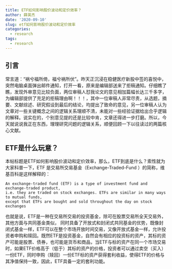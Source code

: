```yaml
---
title: ETF如何影响股价波动和定价效率？
author: 薛英杰
date: '2020-09-10'
slug: etf如何影响股价波动和定价效率
categories:
  - research
tags:
  - research
---
```



## 引言

常言道：“祸兮福所倚，福兮祸所伏”。昨天正沉浸在稳健医疗新股中签的喜悦中，突然电脑桌面弹出邮件通知，打开一看，原来是编辑部送来了拒稿通知。仔细瞧了瞧，发现外审意见比较负面，两位审稿人怼我论文的意见相加篇幅长达三千多字，为编辑部提供了充足的拒稿理由啊！！！，其中一位审稿人非常尽责，从选题，摘要、文献综述、研究假设到最后的结论，均提出了致命的意见，另一位审稿人认为文章对一些关键概念之间的逻辑关系理顺不清，未能对一些经验证据给出合乎逻辑的解释。说实在的，个别意见提的还是比较中肯，文章还得进一步打磨。所以，今天就说说我正在东西，理理研究问题的逻辑关系，顺便回顾一下以往读过的两篇核心文献。

## ETF是什么玩意？

本帖标题是ETF如何影响股价波动和定价效率，那么，ETF到底是什么？索性就为大家科普一下，ETF 是交易所交易基金（Exchange-Traded-Fund ）的简称，维基百科是这样解释的：

```
An exchange-traded fund (ETF) is a type of investment fund and exchange-traded product, 
i.e. they are traded on stock exchanges. ETFs are similar in many ways to mutual funds, 
except that ETFs are bought and sold throughout the day on stock exchanges

```
也就是说，ETF是一种在交易所交易的投资基金，除可在股票交易所全天交易外，其他方面与共同基金类似，
同时具备了开放式和封闭式共同基金的优势，既像封闭式基金一样，ETF可以在整个市场开放时间交易，又像开放式基金一样，允许投资者申购和赎回。既然ETF是投资基金，自然会有相应的投资标的资产，其标的资产可能是股票、债券，也可能是货币和商品，当ETF与标的资产在同一个市场交易时，如果ETF价格高于（低于）其标的资产的价格，投资者可以通过卖空（买入）一份ETF，同时申购（赎回）一份ETF标的资产获得套利收益，使得ETF的价格与其净值保持一致，因此，ETF具备一定的套利功能。

